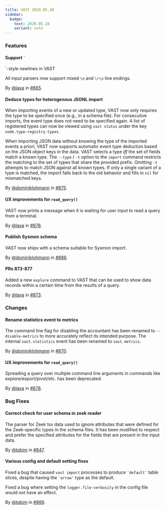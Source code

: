 ```yaml
---
title: VAST 2020.05.28
sidebar:
  badge:
    text: 2020.05.28
    variant: note
---
```


### Features

#### Support `
`-style newlines in VAST

All input parsers now support mixed `\n` and `\r\n` line endings.

By [@lava](https://github.com/lava) in [#865](https://github.com/tenzir/tenzir/pull/865).

#### Deduce types for heterogenous JSONL import

When importing events of a new or updated type, VAST now only requires the type
to be specified once (e.g., in a schema file). For consecutive imports, the
event type does not need to be specified again. A list of registered types can
now be viewed using `vast status` under the key `node.type-registry.types`.

When importing JSON data without knowing the type of the imported events a
priori, VAST now supports automatic event type deduction based on the JSON
object keys in the data. VAST selects a type _iff_ the set of fields match a
known type. The `--type` / `-t` option to the `import` command restricts the
matching to the set of types that share the provided prefix. Omitting `-t`
attempts to match JSON against all known types. If only a single variant of a
type is matched, the import falls back to the old behavior and fills in `nil`
for mismatched keys.

By [@dominiklohmann](https://github.com/dominiklohmann) in [#875](https://github.com/tenzir/tenzir/pull/875).

#### UX improvements for `read_query()`

VAST now prints a message when it is waiting for user input to read a query from
a terminal.

By [@lava](https://github.com/lava) in [#878](https://github.com/tenzir/tenzir/pull/878).

#### Publish Sysmon schema

VAST now ships with a schema suitable for Sysmon import.

By [@dominiklohmann](https://github.com/dominiklohmann) in [#886](https://github.com/tenzir/tenzir/pull/886).

#### PRs 873-877

Added a new `explore` command to VAST that can be used to show data records
within a certain time from the results of a query.

By [@lava](https://github.com/lava) in [#873](https://github.com/tenzir/tenzir/pull/873).

### Changes

#### Rename statistics event to metrics

The command line flag for disabling the accountant has been renamed to
`--disable-metrics` to more accurately reflect its intended purpose. The
internal `vast.statistics` event has been renamed to `vast.metrics`.

By [@dominiklohmann](https://github.com/dominiklohmann) in [#870](https://github.com/tenzir/tenzir/pull/870).

#### UX improvements for `read_query()`

Spreading a query over multiple command line arguments in commands like
explore/export/pivot/etc. has been deprecated.

By [@lava](https://github.com/lava) in [#878](https://github.com/tenzir/tenzir/pull/878).

### Bug Fixes

#### Correct check for user schema in zeek reader

The parser for Zeek tsv data used to ignore attributes that were defined for the
Zeek-specific types in the schema files. It has been modified to respect and
prefer the specified attributes for the fields that are present in the input
data.

By [@tobim](https://github.com/tobim) in [#847](https://github.com/tenzir/tenzir/pull/847).

#### Various config and default setting fixes

Fixed a bug that caused `vast import` processes to produce `'default'` table
slices, despite having the `'arrow'` type as the default.

Fixed a bug where setting the `logger.file-verbosity` in the config file would
not have an effect.

By [@tobim](https://github.com/tobim) in [#866](https://github.com/tenzir/tenzir/pull/866).
